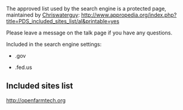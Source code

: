 The approved list used by the search engine is a protected page, maintained by [[User:Chriswaterguy|Chriswaterguy]]:  http://www.appropedia.org/index.php?title=PDS_included_sites_list/al&printable=yes

Please leave a message on the talk page if you have any questions.


Included in the search engine settings:

*.gov 

*.fed.us

== Included sites list ==

http://openfarmtech.org
{{catneeded}}